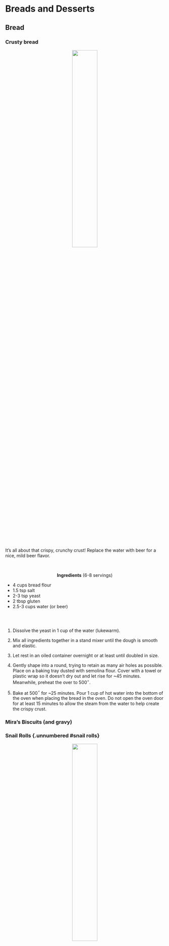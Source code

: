 # Breads and Desserts {.unnumbered}


## Bread {.unnumbered}

### Crusty bread {.unnumbered #crustybread}

<center>![](crusty_bread_small.jpg){width=40%}</center>

It's all about that crispy, crunchy crust! Replace the water with beer for a nice, mild beer flavor.

</br>

::::: {.blackbox data-latex=""}

<center>**Ingredients** (6-8 servings)</center>

:::: {style="display: grid; grid-template-columns: 90%; grid-column-gap: 10px;"}
::: {}
- 4 cups bread flour
- 1.5 tsp salt
- 2-3 tsp yeast
- 2 tbsp gluten
- 2.5-3 cups water (or beer)
:::
::::
:::::

</br>

1. Dissolve the yeast in 1 cup of the water (lukewarm).

2. Mix all ingredients together in a stand mixer until the dough is smooth and elastic.

3. Let rest in an oiled container overnight or at least until doubled in size.

4. Gently shape into a round, trying to retain as many air holes as possible. Place on a baking tray dusted with semolina flour. Cover with a towel or plastic wrap so it doesn't dry out and let rise for ~45 minutes. Meanwhile, preheat the over to 500$^\circ$.

5. Bake at 500$^\circ$ for ~25 minutes. Pour 1 cup of hot water into the bottom of the oven when placing the bread in the oven. Do not open the oven door for at least 15 minutes to allow the steam from the water to help create the crispy crust.

### Mira's Biscuits (and gravy) {- #biscuits}


### Snail Rolls {.unnumbered #snail rolls}

<center>![](snail_roll_small.jpg){width=40%}</center>

A slightly sweet, low fat, milk bread roll. Great for breakfast or dessert.


### Japanese milk bread (for filled buns) {.unnumbered #anpan}

<center>![](bbq_pork_buns_small.jpg){width=40%}</center>

The bread used to make the delicous BBQ pork buns shown above. Great for sweet filled buns as well as savory.

::::: {.blackbox data-latex=""}

<center>**Ingredients** (~16 rolls)</center>

:::: {style="display: grid; grid-template-columns: 90%; grid-column-gap: 10px;"}
::: {}
- 2.5 cups plus 1 tbsp bread flour
- 1/2 cups all-purpose flour
- 1/4 cup sugar
- 2/3 tsp salt
- 2 tsp yeast
- 1 cup milk (slightly warmed)
- 4 tbsp butter (softened)
:::
::::
:::::

</br>

1. Combine yeast, sugar and 3/4 cup of the milk in a large mixing bowl and let sit for 10 min as yeast dissolves.

2. In a microwavable bowl combine 1 tbsp of bread flour with the remaining 1/4 cup of milk.

3. Make a tangzhou paste by microwaving the milk and flour mixture for 1 minute then stirring. If the paste is not thick and smooth (like over-mixed instant masked potatoes) microwave an additional 30 seconds then stir. Repeat as neccessary until you achieve the desired consistency.

4. Add the remaining flour and salt to the mixing bowl with the wet ingredients and stir until incorporated. When the flour paste is cool add it to the dough and mix/knead for ~5 minutes.

5. While the mixer is running, gradually add small pieces of the softened butter and mix until the dough is smooth and elastic and the butter is fully incorporated.

6. Let rest in an oiled container about 1 hour or until doubled in size.

7. Divide dough into 16 equal pieces and gently knead each into a small ball. On a lightly floured surface roll or press each ball into a circle ~3-4 inches in diameter.

8. Place filing in the center of a circle of dough and gently pull sides of dough circle until they meet and pinch shut.

9. Place filled rolls seam side down on a baking tray and cover with a towel or plastic wrap so it doesn't dry out. Let rise for ~45 minutes. 

10. Preheat the over to 350$^\circ$. 

5. Bake rolls at 350$^\circ$ for ~15 minutes until golden brown. For a nice shiny glaze brush the rolls with an eggwash after 10 minutes in the over.

### Monkey bread {.unnumbered #monkey}

<!--Naan

Pizza dough

Beer bread

Dinner rolls

Donuts -->

### French breakfast puffs {- #frenchpuffs}

A Nelson family tradition.


## Desserts {.unnumbered}

### Creamy cheesecake {.unnumbered #cheesecake}

Delicious, creamy, cheesecake with more protien and less fat. 'Nough said.

::::{.blackbox data-latex=""}

- 2 packages **greek** cream cheese *(I find this has better flavor, texture, and mouthfeel than Neufatchel cheese and like it just as much, if not more than, full fat cream cheese.)*
- 1 cup heavy cream
- 1 cup sugar
- 3 eggs
- 1 tbsp vanilla
- 1/4 tsp salt

::::

Beat cream cheese and sugar until well mixed and cream cheese is soft and fluffy. Add eggs and salt and mix until fully incorporated. Add cream and vanilla and blend until smooth. Pour into a 12 inch nonstick springform pan with a prebaked shortbread or crumb crust. Bake at 300 for ~45 minutes. Let cool completely before serving. Fantastic with warm rhubarb or plum compote.

### Rhubarb pie {.unnumbered}

White bean paste buns

### Pumpkin mousse cake {.unnumbered #pumpkincake}

<center>![](pumpkin_mousse_cake_small.jpg){width=40%}</center>

Crepes

Leftover jam

Leftover galletes

Lemon merengue pie


